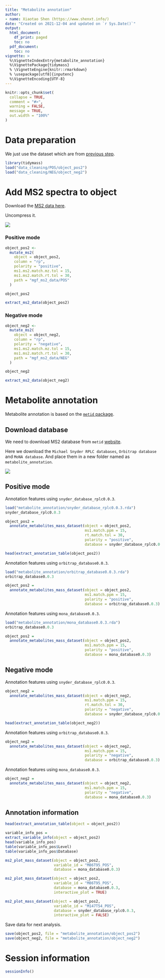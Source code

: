 ```yaml
---
title: "Metabolite annotation"
author:
- name: Xiaotao Shen (https://www.shenxt.info/)
date: "Created on 2021-12-04 and updated on `r Sys.Date()`"
output:
  html_document:
    df_print: paged
    toc: no
  pdf_document:
    toc: no
vignette: >
  %\VignetteIndexEntry{metabolite_annotation}
  %\VignettePackage{tidymass}
  % \VignetteEngine{knitr::rmarkdown}
  % \usepackage[utf8]{inputenc}
  %\VignetteEncoding{UTF-8}
---
```


```r
knitr::opts_chunk$set(
  collapse = TRUE,
  comment = "#>",
  warning = FALSE,
  message = TRUE,
  out.width = "100%"
)
```

# **Data preparation**

We just use the dataset which are from [previous step](https://tidymass.github.io/tidymass/articles/data_cleaning.html).

```r
library(tidymass)
load("data_cleaning/POS/object_pos2")
load("data_cleaning/NEG/object_neg2")
```

# **Add MS2 spectra to object**

Download the [MS2 data here](https://drive.google.com/file/d/1FY3x7q5i1g3oSLaVej__ZaZ4XSX-mWBQ/view?usp=sharing).

Uncompress it.

![](figures/Screen-Shot-7.png)

### Positive mode

```r
object_pos2 <-
  mutate_ms2(
    object = object_pos2,
    column = "rp",
    polarity = "positive",
    ms1.ms2.match.mz.tol = 15,
    ms1.ms2.match.rt.tol = 30,
    path = "mgf_ms2_data/POS"
  )
```

```r
object_pos2
```

```r
extract_ms2_data(object_pos2)
```


### Negative mode

```r
object_neg2 <-
  mutate_ms2(
    object = object_neg2,
    column = "rp",
    polarity = "negative",
    ms1.ms2.match.mz.tol = 15,
    ms1.ms2.match.rt.tol = 30,
    path = "mgf_ms2_data/NEG"
  )
```

```r
object_neg2
```

```r
extract_ms2_data(object_neg2)
```


# **Metabolite annotation**

Metabolite annotation is based on the [`metid` package](https://tidymass.github.io/metid/).

## Download database

We need to download MS2 database from `metid` [website](https://tidymass.github.io/metid/articles/public_databases.html).

Here we download the `Michael Snyder RPLC databases`, `Orbitrap database` and `MoNA database`. And place them in a new folder named as `metabolite_annotation`.

![](figures/Screen-Shot-8.png)

## Positive mode

Annotation features using `snyder_database_rplc0.0.3`.

```r
load("metabolite_annotation/snyder_database_rplc0.0.3.rda")
snyder_database_rplc0.0.3
```

```r
object_pos2 = 
  annotate_metabolites_mass_dataset(object = object_pos2, 
                                    ms1.match.ppm = 15, 
                                    rt.match.tol = 30, 
                                    polarity = "positive",
                                    database = snyder_database_rplc0.0.3)
```

```r
head(extract_annotation_table(object_pos2))
```



Annotation features using `orbitrap_database0.0.3`.

```r
load("metabolite_annotation/orbitrap_database0.0.3.rda")
orbitrap_database0.0.3
```

```r
object_pos2 = 
  annotate_metabolites_mass_dataset(object = object_pos2, 
                                    ms1.match.ppm = 15, 
                                    polarity = "positive",
                                    database = orbitrap_database0.0.3)
```

Annotation features using `mona_database0.0.3`.

```r
load("metabolite_annotation/mona_database0.0.3.rda")
orbitrap_database0.0.3
```

```r
object_pos2 = 
  annotate_metabolites_mass_dataset(object = object_pos2, 
                                    ms1.match.ppm = 15, 
                                    polarity = "positive",
                                    database = mona_database0.0.3)
```



## Negative mode

Annotation features using `snyder_database_rplc0.0.3`.

```r
object_neg2 = 
  annotate_metabolites_mass_dataset(object = object_neg2, 
                                    ms1.match.ppm = 15, 
                                    rt.match.tol = 30,
                                    polarity = "negative",
                                    database = snyder_database_rplc0.0.3)
```

```r
head(extract_annotation_table(object_neg2))
```



Annotation features using `orbitrap_database0.0.3`.

```r
object_neg2 = 
  annotate_metabolites_mass_dataset(object = object_neg2, 
                                    ms1.match.ppm = 15, 
                                    polarity = "negative",
                                    database = orbitrap_database0.0.3)
```

Annotation features using `mona_database0.0.3`.

```r
object_neg2 = 
  annotate_metabolites_mass_dataset(object = object_neg2, 
                                    ms1.match.ppm = 15, 
                                    polarity = "negative",
                                    database = mona_database0.0.3)
```


## Annotation information

```r
head(extract_annotation_table(object = object_pos2))
```


```r
variable_info_pos = 
extract_variable_info(object = object_pos2)
head(variable_info_pos)
table(variable_info_pos$Level)
table(variable_info_pos$Database)
```

```r
ms2_plot_mass_dataset(object = object_pos2, 
                      variable_id = "M86T95_POS", 
                      database = mona_database0.0.3)
```

```r
ms2_plot_mass_dataset(object = object_pos2, 
                      variable_id = "M86T95_POS", 
                      database = mona_database0.0.3, 
                      interactive_plot = TRUE)
```

```r
ms2_plot_mass_dataset(object = object_pos2, 
                      variable_id = "M147T54_POS", 
                      database = snyder_database_rplc0.0.3, 
                      interactive_plot = FALSE)
```

Save data for next analysis.

```r
save(object_pos2, file = "metabolite_annotation/object_pos2")
save(object_neg2, file = "metabolite_annotation/object_neg2")
```



# **Session information**

```r
sessionInfo()
```
